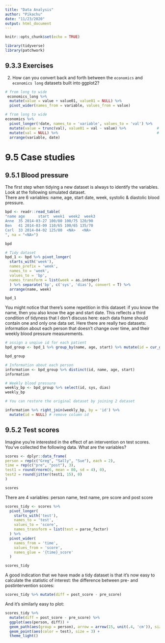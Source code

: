 ---
title: "Data Analysis"
author: "Pikachu"
date: "11/23/2020"
output: html_document
---

```{r setup, include=FALSE}
knitr::opts_chunk$set(echo = TRUE)
```

```{r echo = FALSE} 
library(tidyverse)
library(patchwork)
```

## 9.3.3 Exercises

2. How can you convert back and forth between the `economics` and
`economics long` datasets built into ggplot2?

```{r}
# from long to wide
 economics_long %>% 
  mutate(value = value + value01, value01 = NULL) %>% 
  pivot_wider(names_from = variable, values_from = value)
```

```{r}
# from long to wide
economics %>% 
  pivot_longer(!date, names_to = 'variable', values_to = 'val') %>%
  mutate(value = trunc(val), value01 = val - value) %>%              # Separate the integer and float point part
  mutate(val = NULL) %>%                                             # Remove column `val`
  arrange(variable, date)
```

# 9.5 Case studies

## 9.5.1 Blood pressure

The first step when tidying a new dataset is always to identify the variables.
Look at the following simulated dataset.  
There are 6 variables:  name, age, start date, week, systolic & diastolic blood pressure.
```{r}
bpd <- readr::read_table(
"name age      start  week1  week2  week3
Anne  35 2014-03-27 100/80 100/75 120/90
Ben   41 2014-03-09 110/65 100/65 135/70
Carl  33 2014-04-02 125/80  <NA>   <NA>
", na = "<NA>")

bpd
```
```{r}
# Tidy dataset
bpd_1 <- bpd %>% pivot_longer(
  starts_with('week'),
  names_prefix = 'week',
  names_to = 'week',
  values_to = 'bp',
  names_transform = list(week = as.integer)
  ) %>% separate('bp', c('sys', 'dias'), convert = T) %>% 
  arrange(name, week)

bpd_1
```

You might notice that there’s some repetition in this dataset: if you know
the name, then you also know the age and start date. This reflects a third
condition of tidyness that I don’t discuss here: each data frame should contain
one and only one data set. Here there are really two datasets: information
about each person that doesn’t change over time, and their weekly blood
pressure measurements. 

```{r}
# assign a unqiue id for each patient
bpd_group <- bpd_1 %>% group_by(name, age, start) %>% mutate(id = cur_group_id()) %>% ungroup()

bpd_group
```

```{r}
# Information about each person
information <- bpd_group %>% distinct(id, name, age, start)
information
```

```{r}
# Weekly blood pressure
weekly_bp <- bpd_group %>% select(id, sys, dias)
weekly_bp
```
```{r}
# You can restore the original dataset by joining 2 dataset

information %>% right_join(weekly_bp, by = 'id') %>%
  mutate(id = NULL) # remove column id

```

## 9.5.2 Test scores
Imagine you’re interested in the effect of an intervention on test scores. You’ve
collected the following data. What are the variables?

```{r}
scores <- dplyr::data_frame(
person = rep(c("Greg", "Sally", "Sue"), each = 2),
time = rep(c("pre", "post"), 3),
test1 = round(rnorm(6, mean = 80, sd = 4), 0),
test2 = round(jitter(test1, 15), 0)
)

scores
```
There are 4 variables: person name, test name, pre score and post score

```{r}
scores_tidy <- scores %>% 
  pivot_longer(
    starts_with('test'),
    names_to = 'test',
    values_to = 'score',
    names_transform = list(test = parse_factor)
  ) %>%
  pivot_wider(
    names_from = 'time', 
    values_from = 'score',
    names_glue = '{time}_score'
  )

scores_tidy
```


A good indication that we have made a tidy dataset is that it’s now easy
to calculate the statistic of interest: the difference between pre- and postintervention scores:
```{r}
scores_tidy %>% mutate(diff = post_score - pre_score)
```

And it’s similarly easy to plot:

```{r}
scores_tidy %>% 
  mutate(diff = post_score - pre_score) %>%
  ggplot(aes(person, diff)) +
  geom_path(aes(group = person), arrow = arrow(15, unit(.4, 'cm')), size = .5) +
  geom_point(aes(color = test), size = 3) +
  theme_light()
```

